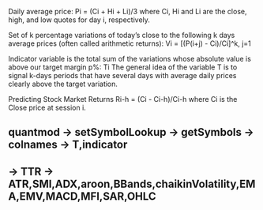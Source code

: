 Daily average price:
Pi = (Ci + Hi + Li)/3
where Ci, Hi and Li are the close, high, and low quotes for day i, respectively.

Set of k percentage variations of today's close to the following
k days average prices (often called arithmetic returns):
Vi = [(P(i+j) - Ci)/Ci]^k, j=1

Indicator variable is the total sum of the variations whose absolute
value is above our target margin p%:
Ti
The general idea of the variable T is to signal k-days periods that have
several days with average daily prices clearly above the target variation.

Predicting Stock Market Returns
Ri-h = (Ci - Ci-h)/Ci-h
where Ci is the Close price at session i.

## quantmod -> setSymbolLookup -> getSymbols -> colnames -> T,indicator
## -> TTR -> ATR,SMI,ADX,aroon,BBands,chaikinVolatility,EMA,EMV,MACD,MFI,SAR,OHLC
